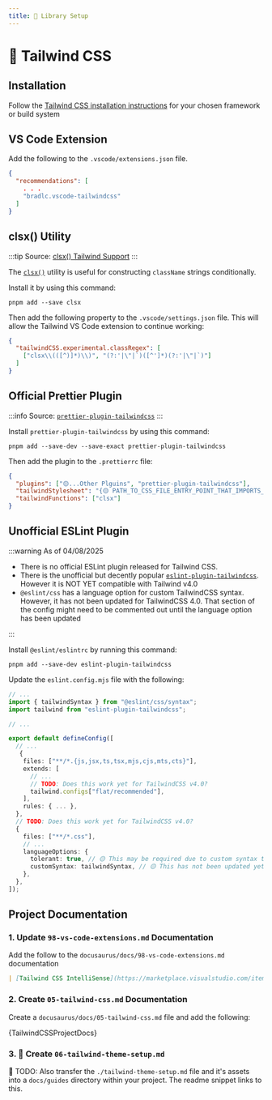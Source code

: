 ```yaml
---
title: 🚧 Library Setup
---
```



# 🚧 Tailwind CSS

## Installation

Follow the [Tailwind CSS installation instructions](https://tailwindcss.com/docs/installation/framework-guides) for your chosen framework or build system

## VS Code Extension

Add the following to the `.vscode/extensions.json` file.

```json
{
  "recommendations": [
    . . .
    "bradlc.vscode-tailwindcss"
  ]
}
```

## clsx() Utility

:::tip
Source: [clsx() Tailwind Support](https://github.com/lukeed/clsx?tab=readme-ov-file#tailwind-support)
:::

The [`clsx()`](https://github.com/lukeed/clsx) utility is useful for constructing `className` strings conditionally.

Install it by using this command:

```terminal
pnpm add --save clsx
```

Then add the following property to the `.vscode/settings.json` file. This will allow the Tailwind VS Code extension to continue working:

```json
{
  "tailwindCSS.experimental.classRegex": [
    ["clsx\\(([^)]*)\\)", "(?:'|\"|`)([^']*)(?:'|\"|`)"]
  ]
}
```

## Official Prettier Plugin

:::info
Source: [`prettier-plugin-tailwindcss`](https://www.npmjs.com/package/prettier-plugin-tailwindcss)
:::

Install `prettier-plugin-tailwindcss` by using this command:

```terminal
pnpm add --save-dev --save-exact prettier-plugin-tailwindcss
```

Then add the plugin to the `.prettierrc` file:

```json
{
  "plugins": ["🟡...Other Plguins", "prettier-plugin-tailwindcss"],
  "tailwindStylesheet": "{🟡 PATH_TO_CSS_FILE_ENTRY_POINT_THAT_IMPORTS_TAILWIND}",
  "tailwindFunctions": ["clsx"]
}
```

## Unofficial ESLint Plugin

:::warning
As of 04/08/2025

- There is no official ESLint plugin released for Tailwind CSS.
- There is the unofficial but decently popular [`eslint-plugin-tailwindcss`](https://www.npmjs.com/package/eslint-plugin-tailwindcss). However it is NOT YET compatible with Tailwind v4.0
- `@eslint/css` has a language option for custom TailwindCSS syntax. However, it has not been updated for TailwindCSS 4.0. That section of the config might need to be commented out until the language option has been updated

:::

Install `@eslint/eslintrc` by running this command:

```terminal
pnpm add --save-dev eslint-plugin-tailwindcss
```

Update the `eslint.config.mjs` file with the following:

```ts
// ...
import { tailwindSyntax } from "@eslint/css/syntax";
import tailwind from "eslint-plugin-tailwindcss";

// ...

export default defineConfig([
  // ...
   {
    files: ["**/*.{js,jsx,ts,tsx,mjs,cjs,mts,cts}"],
    extends: [
      // ...
      // TODO: Does this work yet for TailwindCSS v4.0?
      tailwind.configs["flat/recommended"],
    ],
    rules: { ... },
  },
  // TODO: Does this work yet for TailwindCSS v4.0?
  {
    files: ["**/*.css"],
    // ...
    languageOptions: {
      tolerant: true, // 🟡 This may be required due to custom syntax that TailwindCSS uses
      customSyntax: tailwindSyntax, // 🟡 This has not been updated yet for TailwindCSS v4.0
    },
  },
]);
```

## Project Documentation

### 1. Update `98-vs-code-extensions.md` Documentation

Add the follow to the `docusaurus/docs/98-vs-code-extensions.md` documentation

```md title="docusaurus/docs/98-vs-code-extensions.md"
| [Tailwind CSS IntelliSense](https://marketplace.visualstudio.com/items?itemName=bradlc.vscode-tailwindcss) | Enhances the Tailwind development experience by providing Visual Studio Code users with advanced features such as autocomplete, syntax highlighting, and linting |
```

### 2. Create `05-tailwind-css.md` Documentation

Create a `docusaurus/docs/05-tailwind-css.md` file and add the following:

<CodeBlock language="markdown" title="docusaurus/docs/95-eslint.md">
  {TailwindCSSProjectDocs}
</CodeBlock>

### 3. 🚧 Create `06-tailwind-theme-setup.md`

🚧 TODO: Also transfer the `./tailwind-theme-setup.md` file and it's assets into a `docs/guides` directory within your project. The readme snippet links to this.
